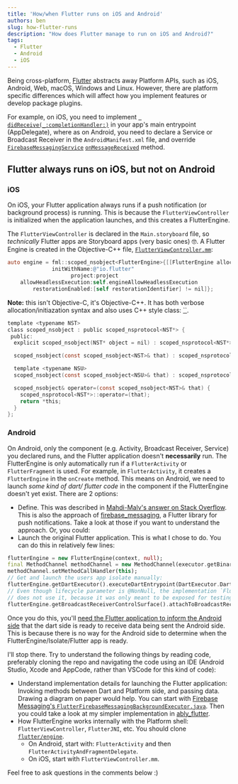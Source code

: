 ```yaml
---
title: 'How/when Flutter runs on iOS and Android'
authors: ben
slug: how-flutter-runs
description: "How does Flutter manage to run on iOS and Android?"
tags:
  - Flutter
  - Android
  - iOS
---
```


Being cross-platform, [Flutter](https://flutter.dev/) abstracts away Platform APIs, such as iOS, Android, Web, macOS, Windows and Linux. However, there are platform specific differences which will affect how you implement features or develop package plugins.

For example, on iOS, you need to implement [`
didReceive(_:completionHandler:)`](https://developer.apple.com/documentation/usernotificationsui/unnotificationcontentextension/1845197-didreceivenotificationresponse) in your app's main entrypoint (AppDelegate), where as on Android, you need to declare a Service or Broadcast Receiver in the `AndroidManifest.xml` file, and override [`FirebaseMessagingService`](https://firebase.google.com/docs/reference/android/com/google/firebase/messaging/FirebaseMessagingService) [`onMessageReceived`](https://firebase.google.com/docs/reference/android/com/google/firebase/messaging/FirebaseMessagingService#public-void-onmessagereceived-remotemessage-message) method.

<!--truncate-->

## Flutter always runs on iOS, but not on Android

### iOS
On iOS, your Flutter application always runs if a push notification (or background process) is running. This is because the `FlutterViewController` is initialized when the application launches, and this creates a FlutterEngine. 

The `FlutterViewController` is declared in the `Main.storyboard` file, so _technically_ Flutter apps are Storyboard apps (very basic ones) 🤓. A Flutter Engine is created in the Objective-C++ file, [`FlutterViewController.mm`](https://github.com/flutter/engine/blob/master/shell/platform/darwin/ios/framework/Source/FlutterViewController.mm):
```objective-c++
auto engine = fml::scoped_nsobject<FlutterEngine>{[[FlutterEngine alloc]
              initWithName:@"io.flutter"
                    project:project
    allowHeadlessExecution:self.engineAllowHeadlessExecution
        restorationEnabled:[self restorationIdentifier] != nil]};
```

**Note:** this isn't Objective-C, it's Objective-C++. It has both verbose allocation/initiazation syntax and also uses C++ style class: [``](https://github.com/flutter/engine/blob/master/fml/platform/darwin/scoped_nsobject.h).

```objective-c
template <typename NST>
class scoped_nsobject : public scoped_nsprotocol<NST*> {
 public:
  explicit scoped_nsobject(NST* object = nil) : scoped_nsprotocol<NST*>(object) {}

  scoped_nsobject(const scoped_nsobject<NST>& that) : scoped_nsprotocol<NST*>(that) {}

  template <typename NSU>
  scoped_nsobject(const scoped_nsobject<NSU>& that) : scoped_nsprotocol<NST*>(that) {}

  scoped_nsobject& operator=(const scoped_nsobject<NST>& that) {
    scoped_nsprotocol<NST*>::operator=(that);
    return *this;
  }
};
```

### Android

On Android, only the component (e.g. Activity, Broadcast Receiver, Service) you declared runs, and the Flutter application doesn't **necessarily** run. The FlutterEngine is only automatically run if a `FlutterActivity` or `FlutterFragment` is used. For example, in `FlutterActivity`, it creates a `FlutterEngine` in the `onCreate` method. This means on Android, we need to launch _some kind of dart/ flutter code_ in the component if the FlutterEngine doesn't yet exist. There are 2 options:
- Define. This was described in [Mahdi-Malv's answer on Stack Overflow](https://stackoverflow.com/a/60296798/7365866). This is also the approach of [firebase_messaging](https://pub.dev/packages/firebase_messaging), a Flutter library for push notifications. Take a look at those if you want to understand the approach. Or, you could:
- Launch the original Flutter application. This is what I chose to do.
You can do this in relatively few lines:
```dart
flutterEngine = new FlutterEngine(context, null);
final MethodChannel methodChannel = new MethodChannel(executor.getBinaryMessenger(), methodChannelName, new StandardMethodCodec(new AblyMessageCodec()));
methodChannel.setMethodCallHandler(this);
// Get and launch the users app isolate manually:
flutterEngine.getDartExecutor().executeDartEntrypoint(DartExecutor.DartEntrypoint.createDefault());
// Even though lifecycle parameter is @NonNull, the implementation `FlutterEngineConnectionRegistry`
// does not use it, because it was only meant to be exposed for testing framework. See https://github.com/flutter/flutter/issues/90316
flutterEngine.getBroadcastReceiverControlSurface().attachToBroadcastReceiver(receiver, null);
```

Once you do this, you'll [need the Flutter application to inform the Android side](https://github.com/flutter/flutter/issues/90182#issuecomment-924158973) that the dart side is ready to receive data being sent the Android side. This is because there is no way for the Android side to determine when the FlutterEngine/Isolate/Flutter app is ready.

I'll stop there. Try to understand the following things by reading code, preferably cloning the repo and navigating the code using an IDE (Android Studio, Xcode and AppCode, rather than VSCode for this kind of code):
- Understand implementation details for launching the Flutter application: Invoking methods between Dart and Platform side, and passing data. Drawing a diagram on paper would help. You can start with [Firebase Messaging's `FlutterFirebaseMessagingBackgroundExecutor.java`](https://github.com/FirebaseExtended/flutterfire/blob/master/packages/firebase_messaging/firebase_messaging/android/src/main/java/io/flutter/plugins/firebase/messaging/FlutterFirebaseMessagingBackgroundExecutor.java). Then you could take a look at my simpler implementation in [ably_flutter](https://github.com/ably/ably-flutter/pull/166).
- How FlutterEngine works internally with the Platform shell: `FlutterViewController`, `FlutterJNI`, etc. You should clone [`flutter/engine`](https://github.com/flutter/engine).
  - On Android, start with: `FlutterActivity` and then `FlutterActivityAndFragmentDelegate`.
  - On iOS, start with `FlutterViewController.mm`.

Feel free to ask questions in the comments below :)